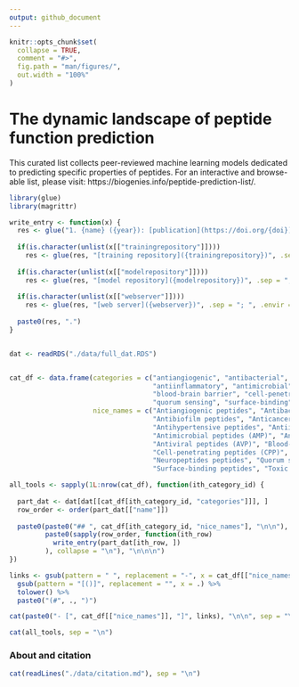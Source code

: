 ```yaml
---
output: github_document
---
```


<!-- README.md is generated from README.Rmd. Please edit that file -->

```r
knitr::opts_chunk$set(
  collapse = TRUE,
  comment = "#>",
  fig.path = "man/figures/",
  out.width = "100%"
)
```

# The dynamic landscape of peptide function prediction

This curated list collects peer-reviewed machine learning models dedicated to predicting specific properties of peptides. 
For an interactive and browse-able list, please visit: https://biogenies.info/peptide-prediction-list/.

```r
library(glue)
library(magrittr)

write_entry <- function(x) {
  res <- glue("1. {name} ({year}): [publication](https://doi.org/{doi})", .envir = x)
  
  if(is.character(unlist(x[["trainingrepository"]])))
    res <- glue(res, "[training repository]({trainingrepository})", .sep = "; ", .envir = x)
  
  if(is.character(unlist(x[["modelrepository"]])))
    res <- glue(res, "[model repository]({modelrepository})", .sep = "; ", .envir = x)
  
  if(is.character(unlist(x[["webserver"]])))
    res <- glue(res, "[web server]({webserver})", .sep = "; ", .envir = x)
  
  paste0(res, ".")
}


dat <- readRDS("./data/full_dat.RDS")


cat_df <- data.frame(categories = c("antiangiogenic", "antibacterial", "antibiofilm", "anticancer", "antifungal", "antihypertensive", 
                                    "antiinflammatory", "antimicrobial", "antiparasitic", "antiviral", 
                                    "blood-brain barrier", "cell-penetrating", "chemotactic", "neuropeptides", 
                                    "quorum sensing", "surface-binding", "toxic"),
                     nice_names = c("Antiangiogenic peptides", "Antibacterial peptides (ABP)", 
                                    "Antibiofilm peptides", "Anticancer peptides (ACP)", "Antifungal peptides (AFP)", 
                                    "Antihypertensive peptides", "Antiinflammatory peptides (AIP)", 
                                    "Antimicrobial peptides (AMP)", "Antiparasitic peptides (APP)", 
                                    "Antiviral peptides (AVP)", "Blood-brain barrier peptides (BBP)", 
                                    "Cell-penetrating peptides (CPP)", "Chemotactic peptides ", 
                                    "Neuropeptides peptides", "Quorum sensing peptides", 
                                    "Surface-binding peptides", "Toxic peptides (TP)"))

all_tools <- sapply(1L:nrow(cat_df), function(ith_category_id) {
  
  part_dat <- dat[dat[[cat_df[ith_category_id, "categories"]]], ]
  row_order <- order(part_dat[["name"]])
  
  paste0(paste0("## ", cat_df[ith_category_id, "nice_names"], "\n\n"),
         paste0(sapply(row_order, function(ith_row)
           write_entry(part_dat[ith_row, ])
         ), collapse = "\n"), "\n\n\n")
})

links <- gsub(pattern = " ", replacement = "-", x = cat_df[["nice_names"]]) %>% 
  gsub(pattern = "[()]", replacement = "", x = .) %>% 
  tolower() %>% 
  paste0("(#", ., ")")

cat(paste0("- [", cat_df[["nice_names"]], "]", links), "\n\n", sep = "\n")

cat(all_tools, sep = "\n")
```

### About and citation

```r
cat(readLines("./data/citation.md"), sep = "\n")
```

